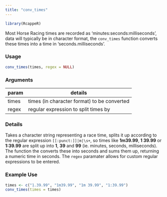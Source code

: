 ```yaml
---
title: "conv_times"
---
```

```r
library(RcappeR)
```
Most Horse Racing times are recorded as 'minutes:seconds:milliseconds', data will typically be in character format, the `conv_times` function converts these times into a time in 'seconds.milliseconds'.

### Usage
```r
conv_times(times, regex = NULL)
```

### Arguments

param | details
------|-------
times | times (in character format) to be converted
regex | regular expression to split times by

### Details

Takes a character string representing a race time, splits it up according to the regular expression `[[:punct:]]|m|\s+`, so times like **1m39.99**, **1 39.99** or **1:39.99** are split up into **1**, **39** and **99** (ie. minutes, seconds, milliseconds).  The function the converts these into seconds and sums them up, returning a numeric time in seconds.  The `regex` paramater allows for custom regular expressions to be entered.

### Example Use

```r
times <- c("1.39.99", "1m39.99", "1m 39.99", "1:39.99")
conv_times(times = times)
```